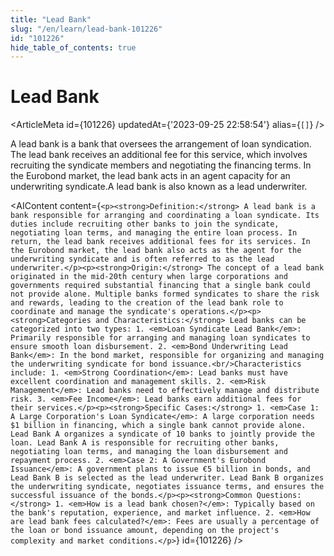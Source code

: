```yaml
---
title: "Lead Bank"
slug: "/en/learn/lead-bank-101226"
id: "101226"
hide_table_of_contents: true
---
```



# Lead Bank

<ArticleMeta id={101226} updatedAt={'2023-09-25 22:58:54'} alias={`[]`} />
<div className='border-solid border-b border-t-0 my-4 border-[var(--ifm-color-gray-300)]' />

A lead bank is a bank that oversees the arrangement of loan syndication. The lead bank receives an additional fee for this service, which involves recruiting the syndicate members and negotiating the financing terms. In the Eurobond market, the lead bank acts in an agent capacity for an underwriting syndicate.A lead bank is also known as a lead underwriter.

<AIContent content={`<p><strong>Definition:</strong> A lead bank is a bank responsible for arranging and coordinating a loan syndicate. Its duties include recruiting other banks to join the syndicate, negotiating loan terms, and managing the entire loan process. In return, the lead bank receives additional fees for its services. In the Eurobond market, the lead bank also acts as the agent for the underwriting syndicate and is often referred to as the lead underwriter.</p><p><strong>Origin:</strong> The concept of a lead bank originated in the mid-20th century when large corporations and governments required substantial financing that a single bank could not provide alone. Multiple banks formed syndicates to share the risk and rewards, leading to the creation of the lead bank role to coordinate and manage the syndicate's operations.</p><p><strong>Categories and Characteristics:</strong> Lead banks can be categorized into two types: 1. <em>Loan Syndicate Lead Bank</em>: Primarily responsible for arranging and managing loan syndicates to ensure smooth loan disbursement. 2. <em>Bond Underwriting Lead Bank</em>: In the bond market, responsible for organizing and managing the underwriting syndicate for bond issuance.<br/>Characteristics include: 1. <em>Strong Coordination</em>: Lead banks must have excellent coordination and management skills. 2. <em>Risk Management</em>: Lead banks need to effectively manage and distribute risk. 3. <em>Fee Income</em>: Lead banks earn additional fees for their services.</p><p><strong>Specific Cases:</strong> 1. <em>Case 1: A Large Corporation's Loan Syndicate</em>: A large corporation needs $1 billion in financing, which a single bank cannot provide alone. Lead Bank A organizes a syndicate of 10 banks to jointly provide the loan. Lead Bank A is responsible for recruiting other banks, negotiating loan terms, and managing the loan disbursement and repayment process. 2. <em>Case 2: A Government's Eurobond Issuance</em>: A government plans to issue €5 billion in bonds, and Lead Bank B is selected as the lead underwriter. Lead Bank B organizes the underwriting syndicate, negotiates issuance terms, and ensures the successful issuance of the bonds.</p><p><strong>Common Questions:</strong> 1. <em>How is a lead bank chosen?</em>: Typically based on the bank's reputation, experience, and market influence. 2. <em>How are lead bank fees calculated?</em>: Fees are usually a percentage of the loan or bond issuance amount, depending on the project's complexity and market conditions.</p>`} id={101226} />
